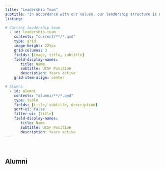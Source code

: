 ```yaml
---
title: "Leadership Team"
subtitle: "In accordance with our values, our leadership structure is non-hierarchical. This means that any member is open to join our leadership team and help with organizing events and direct actions." 
listing:

# Current leadership team 
  - id: leadership-team
    contents: "current/**/*.qmd"
    type: grid
    image-height: 225px
    grid-columns: 3
    fields: [image, title, subtitle]
    field-display-names:
       title: Name
       subtitle: UCSF Position
       description: Years active 
    grid-item-align: center

# Alumni 
  - id: alumni
    contents: "alumni/**/*.qmd"
    type: table
    fields: [title, subtitle, description]
    sort-ui: false
    filter-ui: [title]
    field-display-names:
       title: Name
       subtitle: UCSF Position
       description: Years active
---
```

::: {#leadership-team}
:::

<br>

## Alumni

::: {#alumni}
:::
